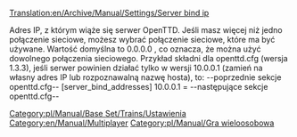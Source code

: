 [[Translation:en/Archive/Manual/Settings/Server bind ip]]


Adres IP, z którym wiąże się serwer OpenTTD. Jeśli masz więcej niż jedno połączenie sieciowe, możesz wybrać połączenie sieciowe, które ma być używane. Wartość domyślna to 0.0.0.0 , co oznacza, że ​​można użyć dowolnego połączenia sieciowego.
{{en/-}}
Przykład składni dla openttd.cfg (wersja 1.3.3), jeśli serwer powinien działać tylko w wersji 10.0.0.1 (zamień na własny adres IP lub rozpoznawalną nazwę hosta), to:
{{en/-}}
--poprzednie sekcje openttd.cfg--
{{en/-}}
[server_bind_addresses]
{{en/-}}
10.0.0.1 = 
{{en/-}}
--następujące sekcje openttd.cfg--
{{en/-}}
<!--[[Category:Settings & Preferences]]-->[[Category:pl/Manual/Base Set/Trains/Ustawienia]]
[[Category:en/Manual/Multiplayer]][[Category:pl/Manual/Gra wieloosobowa]]

<!--{{OpenTTD-Patch-Stub}}-->{{pl/Wiki/Szkic}}